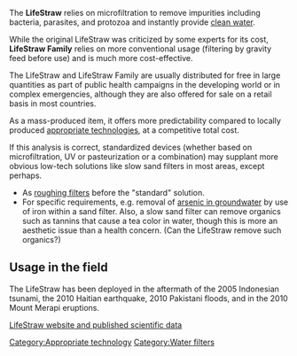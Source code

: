 The '''LifeStraw''' relies on microfiltration to remove impurities including bacteria, parasites, and protozoa and instantly provide [[clean water]].

While the original LifeStraw was criticized by some experts for its cost, '''LifeStraw Family''' relies on more conventional usage (filtering by gravity feed before use) and is much more cost-effective. 

The LifeStraw and LifeStraw Family are usually distributed for free in large quantities as part of public health campaigns in the developing world or in complex emergencies, although they are also offered for sale on a retail basis in most countries.

As a mass-produced item, it offers more predictability compared to locally produced [[appropriate technologies]], at a competitive total cost. 

If this analysis is correct, standardized devices (whether based on microfiltration, UV or pasteurization or a combination) may supplant more obvious low-tech solutions like slow sand filters in most areas, except perhaps.
* As [[roughing filters]] before the "standard" solution. 
* For specific requirements, e.g. removal of [[arsenic in groundwater]] by use of iron within a sand filter. Also, a slow sand filter can remove organics such as tannins that cause a tea color in water, though this is more an aesthetic issue than a health concern. (Can the LifeStraw remove such organics?){{sp}}

== Usage in the field ==

The LifeStraw has been deployed in the aftermath of the 2005 Indonesian tsunami, the 2010 Haitian earthquake, 2010 Pakistani floods, and in the 2010 Mount Merapi eruptions.{{expand}}


{{stub}}

[[Category:Appropriate technology]]
[[Category:Water filters]]
[http://www.lifestraw.com LifeStraw website and published scientific data]